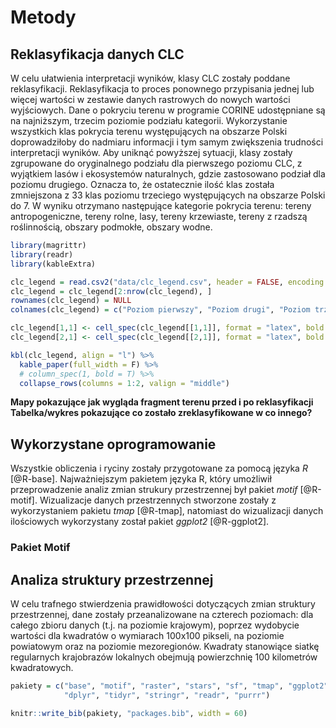 # Metody {#metody}

## Reklasyfikacja danych CLC

W celu ułatwienia interpretacji wyników, klasy CLC zostały poddane reklasyfikacji.
Reklasyfikacja to proces ponownego przypisania jednej lub więcej wartości w zestawie danych rastrowych do nowych wartości wyjściowych.
Dane o pokryciu terenu w programie CORINE udostępniane są na najniższym, trzecim poziomie podziału kategorii.
Wykorzystanie wszystkich klas pokrycia terenu występujących na obszarze Polski doprowadziłoby do nadmiaru informacji i tym samym zwiększenia trudności interpretacji wyników.
Aby uniknąć powyższej sytuacji, klasy zostały zgrupowane do oryginalnego podziału dla pierwszego poziomu CLC, z wyjątkiem lasów i ekosystemów naturalnych, gdzie zastosowano podział dla poziomu drugiego.
Oznacza to, że ostatecznie ilość klas została zmniejszona z 33 klas poziomu trzeciego występujących na obszarze Polski do 7.
W wyniku otrzymano następujące kategorie pokrycia terenu: tereny antropogeniczne, tereny rolne, lasy, tereny krzewiaste, tereny z rzadszą roślinnością, obszary podmokłe, obszary wodne.


```r
library(magrittr)
library(readr)
library(kableExtra)

clc_legend = read.csv2("data/clc_legend.csv", header = FALSE, encoding = "UTF-8")
clc_legend = clc_legend[2:nrow(clc_legend), ]
rownames(clc_legend) = NULL
colnames(clc_legend) = c("Poziom pierwszy", "Poziom drugi", "Poziom trzeci")

clc_legend[1,1] <- cell_spec(clc_legend[[1,1]], format = "latex", bold = T)
clc_legend[2,1] <- cell_spec(clc_legend[[2,1]], format = "latex", bold = T)

kbl(clc_legend, align = "l") %>%
  kable_paper(full_width = F) %>%
  # column_spec(1, bold = T) %>%
  collapse_rows(columns = 1:2, valign = "middle")
```


**Mapy pokazujące jak wygląda fragment terenu przed i po reklasyfikacji**
**Tabelka/wykres pokazujące co zostało zreklasyfikowane w co innego?**
<!-- Tabela będzie tutaj konieczna, mapy też. -->

## Wykorzystane oprogramowanie
Wszystkie obliczenia i ryciny zostały przygotowane za pomocą języka *R* [@R-base].
<!-- Cytowanie R warto dodać tutaj. citation() -->
Najważniejszym pakietem języka R, który umożliwił przeprowadzenie analiz zmian strukury przestrzennej był pakiet *motif* [@R-motif].
<!-- Tutaj można dodać dalej podsekcję o metodach analizy struktur przestrzennych -- co to jest, na jakich zasadach się opiera, co otrzymywane jest w wyniku, etc. -->
Wizualizacje danych przestrzennych stworzone zostały z wykorzystaniem pakietu *tmap* [@R-tmap], natomiast do wizualizacji danych ilościowych wykorzystany został pakiet *ggplot2* [@R-ggplot2].

### Pakiet Motif
<!-- Wytłumaczyć działanie pakietu motif i co nim można zrobić, trochę jak działa itp -->

## Analiza struktury przestrzennej
W celu trafnego stwierdzenia prawidłowości dotyczących zmian struktury przestrzennej, dane zostały przeanalizowane na czterech poziomach: dla całego zbioru danych (t.j. na poziomie krajowym), poprzez wydobycie wartości dla kwadratów o wymiarach 100x100 pikseli, na poziomie powiatowym oraz na poziomie mezoregionów.
<!-- W tej części można dodać jakiś diagram pokazujący kolejne kroki analizy. Trzeba też dokładniej te kroki opisać (proszę postawić się w miejscu osoby, która chciałaby zrobić to samo co Pan, ale dla innego kraju) -->
Kwadraty stanowiące siatkę regularnych krajobrazów lokalnych obejmują powierzchnię 100 kilometrów kwadratowych.

<!--
Rozdział **Metody** zawiera opis użytych metod (np. statystycznych czy geostatystycznych) oraz technologii (np. pakiety R).
Opis każdej z metod czy technologi powinien być zwarty i zawierać tylko najważniejsze informacje z punktu widzenia pracy dyplomowej.

Każda użyta metoda i technologia powinna być zacytowana.
W przypadku pakietów R, wystarczy wypełnić poniższy blok kodu (zwróć uwagę, że ten blok kodu ma parametr `echo=FALSE`; oznacza to, że będzie on niewidoczny w wynikowym pliku PDF)...
--->

```r
pakiety = c("base", "motif", "raster", "stars", "sf", "tmap", "ggplot2", "treemapify",
            "dplyr", "tidyr", "stringr", "readr", "purrr")

knitr::write_bib(pakiety, "packages.bib", width = 60)
```

<!--
... a następnie zacytować pakiet używając znaku `@`, po którym podać nazwę pakietu rozpoczynającą się od prefiksu `R-`.
Przykładowe cytowanie języka R bez nawiasu to @R-base, a pakietu **kableExtra** w nawiasie to [@R-kableExtra].
Więcej przykładów cytowania można znaleźć na stronie https://rmarkdown.rstudio.com/authoring_bibliographies_and_citations.html#citations.

W przypadkach, gdy cytowanie istnieje, ale nie jest pakietem R to należy dodać je do pliku `thesis.bib` i użyć powyższej składni ze znakiem `@`.
W ostateczności, gdy dana technologia nie posiada cytowania, należy podać jej adres internetowy.
-->
